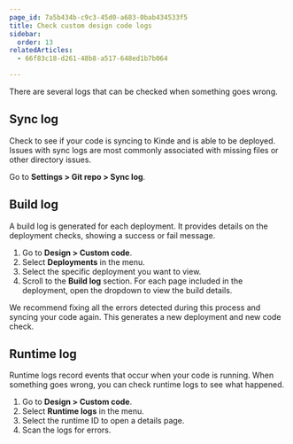 ```yaml
---
page_id: 7a5b434b-c9c3-45d0-a683-0bab434533f5
title: Check custom design code logs
sidebar:
  order: 13
relatedArticles:
  - 66f83c18-d261-48b8-a517-648ed1b7b064

---
```


There are several logs that can be checked when something goes wrong. 

## Sync log

Check to see if your code is syncing to Kinde and is able to be deployed. Issues with sync logs are most commonly associated with missing files or other directory issues. 

Go to **Settings > Git repo > Sync log**.

## Build log

A build log is generated for each deployment. It provides details on the deployment checks, showing a success or fail message.

1. Go to **Design > Custom code**. 
2. Select **Deployments** in the menu. 
3. Select the specific deployment you want to view.
4. Scroll to the **Build log** section. For each page included in the deployment, open the dropdown to view the build details. 

We recommend fixing all the errors detected during this process and syncing your code again. This generates a new deployment and new code check. 

## Runtime log

Runtime logs record events that occur when your code is running. When something goes wrong, you can check runtime logs to see what happened. 

1. Go to **Design > Custom code**. 
2. Select **Runtime logs** in the menu. 
3. Select the runtime ID to open a details page. 
4. Scan the logs for errors.

